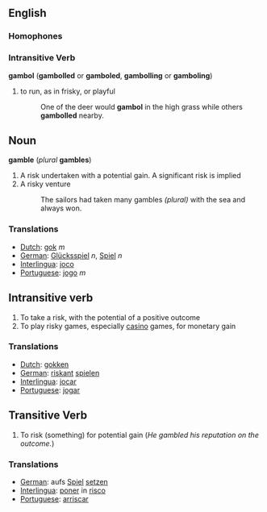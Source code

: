 == English ==

=== Homophones ===

=== Intransitive Verb ===
'''gambol''' ('''gambolled''' or '''gamboled''', '''gambolling''' or '''gamboling''')
# to run, as in frisky, or playful
#:One of the deer would '''gambol''' in the high grass while others '''gambolled''' nearby.
==Noun==
'''gamble''' (''plural'' '''gambles''')
# A risk undertaken with a potential gain. A significant risk is implied
# A risky venture
#:The sailors had taken many gambles ''(plural)'' with the sea and always won.
===Translations===
*[[Dutch]]: [[gok]] ''m''
*[[German]]: [[Glücksspiel]] ''n'', [[Spiel]] ''n''
*[[Interlingua]]: [[joco]]
*[[Portuguese]]: [[jogo]] ''m''

==Intransitive verb==

# To take a risk, with the potential of a positive outcome
# To play risky games, especially [[casino]] games, for monetary gain

===Translations===
*[[Dutch]]: [[gokken]]
*[[German]]: [[riskant]] [[spielen]]
*[[Interlingua]]: [[jocar]]
*[[Portuguese]]: [[jogar]]

==Transitive Verb==

# To risk (something) for potential gain (''He gambled his reputation on the outcome.'')

===Translations===
*[[German]]: aufs [[Spiel]] [[setzen]]
*[[Interlingua]]: [[poner]] in [[risco]]
*[[Portuguese]]: [[arriscar]]